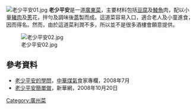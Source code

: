 [[File:老少平安01.jpg|thumb]]
'''老少平安'''是一道[[廣東菜|廣東菜]]，主要材料包括[[豆腐|豆腐]]及[[鯪魚|鯪魚]]肉，配以小量[[豬肉|豬肉]]及[[蔥|蔥]]花，拌勻及調味後[[蒸|蒸]]製而成。這道菜容易入口，適合老人及小童進食，因而得名。然而，由於這道菜利潤不多，所以並不是很多酒樓會願意提供。

[[File:老少平安02.jpg|thumb]]

==參考資料==
*[http://www.towngasavenue.com/magazine/article.aspx?art_id=124 老少平安的學問]，[[中華煤氣|中華煤氣]]食家專欄，2008年7月
*[https://web.archive.org/web/20090211142047/http://news.xinhuanet.com/food/2008-10/20/content_10221780.htm 老少平安簡單做]，新華網，2008年10月20日

{{food-stub}}

[[Category:廣州菜|Category:廣州菜]]